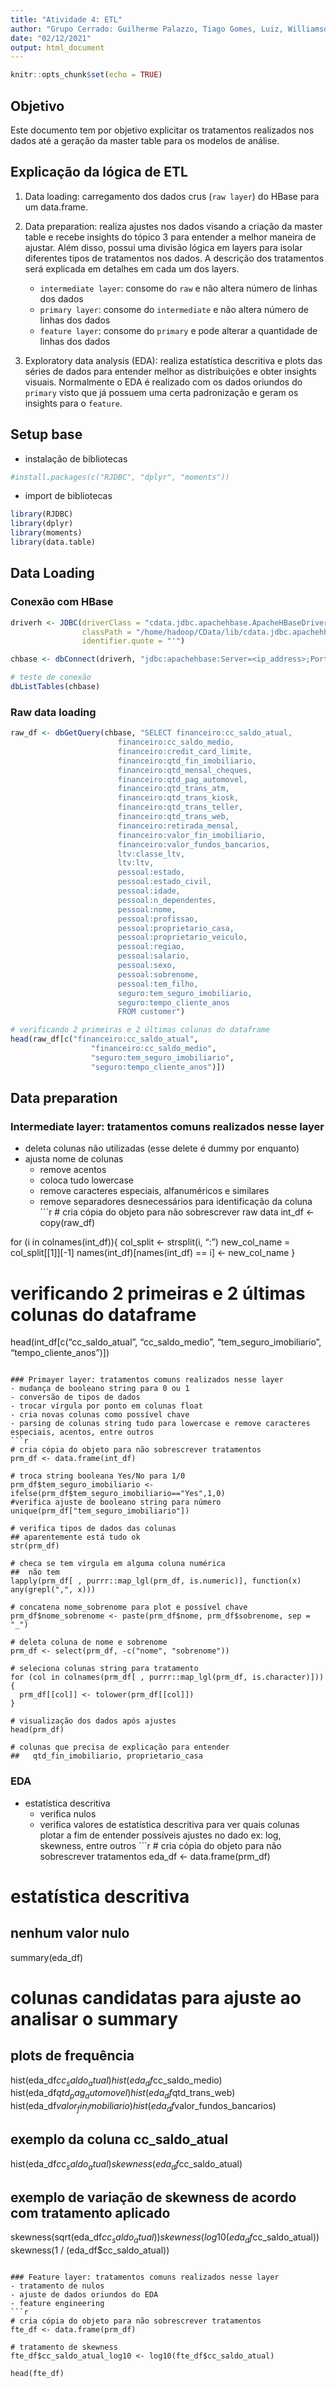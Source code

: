 ```yaml
---
title: "Atividade 4: ETL"
author: "Grupo Cerrado: Guilherme Palazzo, Tiago Gomes, Luiz, Williamson Brigido, Carlos Eduardo e Aline Rodrigues"
date: "02/12/2021"
output: html_document
---
```


```r
knitr::opts_chunk$set(echo = TRUE)
```

## Objetivo
Este documento tem por objetivo explicitar os tratamentos realizados nos dados
até a geração da master table para os modelos de análise.

## Explicação da lógica de ETL
1. Data loading: carregamento dos dados crus (`raw layer`) do HBase para um 
data.frame.

2. Data preparation: realiza ajustes nos dados visando a criação da master
table e recebe insights do tópico 3 para entender a melhor maneira de ajustar.
Além disso, possui uma divisão lógica em layers para isolar diferentes tipos
de tratamentos nos dados. A descrição dos tratamentos será explicada em 
detalhes em cada um dos layers.
    - `intermediate layer`: consome do `raw` e não altera número de linhas dos dados
    - `primary layer`: consome do `intermediate` e não altera número de linhas  dos dados
    - `feature layer`: consome do `primary` e pode alterar a quantidade de linhas dos dados

3. Exploratory data analysis (EDA): realiza estatística descritiva e plots das
séries de dados para entender melhor as distribuições e obter insights visuais.
Normalmente o EDA é realizado com os dados oriundos do `primary` visto que já
possuem uma certa padronização e geram os insights para o `feature`.

## Setup base
- instalação de bibliotecas
```r
#install.packages(c("RJDBC", "dplyr", "moments"))
```

- import de bibliotecas
```r
library(RJDBC)
library(dplyr)
library(moments)
library(data.table)
```

## Data Loading
### Conexão com HBase
```r
driverh <- JDBC(driverClass = "cdata.jdbc.apachehbase.ApacheHBaseDriver",
                classPath = "/home/hadoop/CData/lib/cdata.jdbc.apachehbase.jar",
                identifier.quote = "'")

chbase <- dbConnect(driverh, "jdbc:apachehbase:Server=<ip_address>;Port=<port>")

# teste de conexão
dbListTables(chbase)
```

### Raw data loading
```r
raw_df <- dbGetQuery(chbase, "SELECT financeiro:cc_saldo_atual,
                        financeiro:cc_saldo_medio,
                        financeiro:credit_card_limite,
                        financeiro:qtd_fin_imobiliario,
                        financeiro:qtd_mensal_cheques,
                        financeiro:qtd_pag_automovel,
                        financeiro:qtd_trans_atm,
                        financeiro:qtd_trans_kiosk,
                        financeiro:qtd_trans_teller,
                        financeiro:qtd_trans_web,
                        financeiro:retirada_mensal,
                        financeiro:valor_fin_imobiliario,
                        financeiro:valor_fundos_bancarios,
                        ltv:classe_ltv,
                        ltv:ltv,
                        pessoal:estado,
                        pessoal:estado_civil,
                        pessoal:idade,
                        pessoal:n_dependentes,
                        pessoal:nome,
                        pessoal:profissao,
                        pessoal:proprietario_casa,
                        pessoal:proprietario_veiculo,
                        pessoal:regiao,
                        pessoal:salario,
                        pessoal:sexo,
                        pessoal:sobrenome,
                        pessoal:tem_filho,
                        seguro:tem_seguro_imobiliario,
                        seguro:tempo_cliente_anos
                        FROM customer")

# verificando 2 primeiras e 2 últimas colunas do dataframe
head(raw_df[c("financeiro:cc_saldo_atual",
                  "financeiro:cc_saldo_medio",
                  "seguro:tem_seguro_imobiliario",
                  "seguro:tempo_cliente_anos")])
```

## Data preparation
### Intermediate layer: tratamentos comuns realizados nesse layer
- deleta colunas não utilizadas (esse delete é dummy por enquanto)
- ajusta nome de colunas
  - remove acentos
  - coloca tudo lowercase
  - remove caracteres especiais, alfanuméricos e similares
  - remove separadores desnecessários para identificação da coluna
```r
# cria cópia do objeto para não sobrescrever raw data
int_df <- copy(raw_df)

for (i in colnames(int_df)){
  col_split <- strsplit(i, ":")
  new_col_name = col_split[[1]][-1]
  names(int_df)[names(int_df) == i] <- new_col_name
}

# verificando 2 primeiras e 2 últimas colunas do dataframe
head(int_df[c("cc_saldo_atual",
              "cc_saldo_medio",
              "tem_seguro_imobiliario",
              "tempo_cliente_anos")])
```

### Primayer layer: tratamentos comuns realizados nesse layer
- mudança de booleano string para 0 ou 1
- conversão de tipos de dados
- trocar vírgula por ponto em colunas float
- cria novas colunas como possível chave
- parsing de colunas string tudo para lowercase e remove caracteres especiais, acentos, entre outros
```r
# cria cópia do objeto para não sobrescrever tratamentos
prm_df <- data.frame(int_df)

# troca string booleana Yes/No para 1/0
prm_df$tem_seguro_imobiliario <- ifelse(prm_df$tem_seguro_imobiliario=="Yes",1,0)
#verifica ajuste de booleano string para número
unique(prm_df["tem_seguro_imobiliario"])

# verifica tipos de dados das colunas
## aparentemente está tudo ok
str(prm_df)

# checa se tem vírgula em alguma coluna numérica
##  não tem
lapply(prm_df[ , purrr::map_lgl(prm_df, is.numeric)], function(x) any(grepl(",", x)))

# concatena nome_sobrenome para plot e possível chave
prm_df$nome_sobrenome <- paste(prm_df$nome, prm_df$sobrenome, sep = "_")

# deleta coluna de nome e sobrenome
prm_df <- select(prm_df, -c("nome", "sobrenome"))

# seleciona colunas string para tratamento
for (col in colnames(prm_df[ , purrr::map_lgl(prm_df, is.character)])){
  prm_df[[col]] <- tolower(prm_df[[col]])
}

# visualização dos dados após ajustes
head(prm_df)

# colunas que precisa de explicação para entender
##   qtd_fin_imobiliario, proprietario_casa
```

### EDA
- estatística descritiva
  - verifica nulos
  - verifica valores de estatística descritiva para ver quais colunas plotar a fim de entender possíveis ajustes no dado
    ex: log, skewness, entre outros
```r
# cria cópia do objeto para não sobrescrever tratamentos
eda_df <- data.frame(prm_df)

# estatística descritiva
## nenhum valor nulo
summary(eda_df)

# colunas candidatas para ajuste ao analisar o summary
## plots de frequência
hist(eda_df$cc_saldo_atual)
hist(eda_df$cc_saldo_medio)
hist(eda_df$qtd_pag_automovel)
hist(eda_df$qtd_trans_web)
hist(eda_df$valor_fin_imobiliario)
hist(eda_df$valor_fundos_bancarios)

## exemplo da coluna cc_saldo_atual
hist(eda_df$cc_saldo_atual)
skewness(eda_df$cc_saldo_atual)

## exemplo de variação de skewness de acordo com tratamento aplicado
skewness(sqrt(eda_df$cc_saldo_atual))
skewness(log10(eda_df$cc_saldo_atual))
skewness(1 / (eda_df$cc_saldo_atual))
```

### Feature layer: tratamentos comuns realizados nesse layer
- tratamento de nulos
- ajuste de dados oriundos do EDA
- feature engineering
```r
# cria cópia do objeto para não sobrescrever tratamentos
fte_df <- data.frame(prm_df)

# tratamento de skewness
fte_df$cc_saldo_atual_log10 <- log10(fte_df$cc_saldo_atual)

head(fte_df)

```
